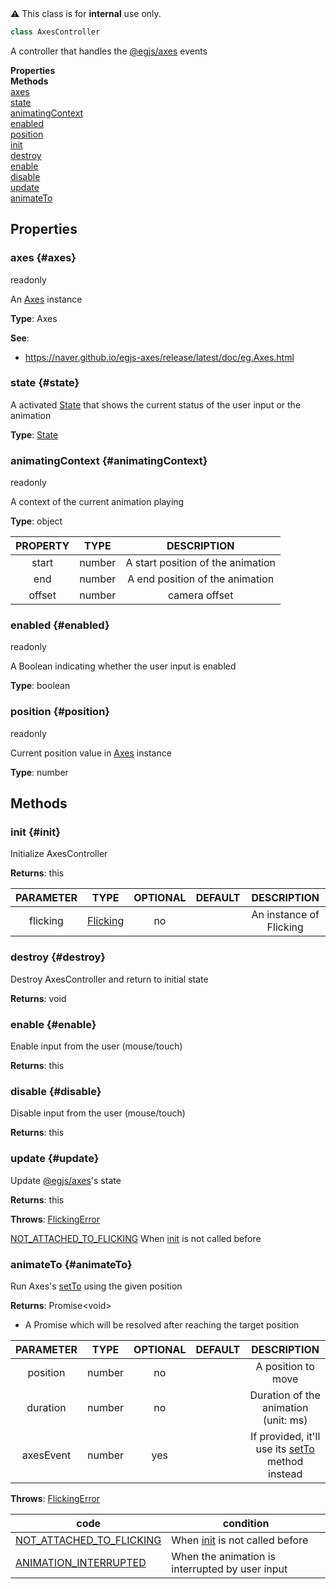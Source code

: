 
<div className="notification is-warning my-2">⚠️ This class is for <strong>internal</strong> use only.</div>

```ts
class AxesController
```
A controller that handles the [@egjs/axes](https://naver#github#io/egjs-axes/) events

<div className="container">
    <div className="row mb-2"><div className="col col--6"><strong>Properties</strong></div><div className="col col--6"><strong>Methods</strong></div></div>
    <div className="row"><div className="col col--6"><a href="#axes">axes</a><br/><a href="#state">state</a><br/><a href="#animatingContext">animatingContext</a><br/><a href="#enabled">enabled</a><br/><a href="#position">position</a></div><div className="col col--6"><a href="#init">init</a><br/><a href="#destroy">destroy</a><br/><a href="#enable">enable</a><br/><a href="#disable">disable</a><br/><a href="#update">update</a><br/><a href="#animateTo">animateTo</a></div></div>
  </div>



## Properties

### axes {#axes}

<div className="bulma-tags">

<span className="bulma-tag is-warning">readonly</span>


</div>

An [Axes](https://naver#github#io/egjs-axes/release/latest/doc/eg#Axes#html) instance

**Type**: Axes











**See**:
- https://naver.github.io/egjs-axes/release/latest/doc/eg.Axes.html




### state {#state}

<div className="bulma-tags">




</div>

A activated [State](State) that shows the current status of the user input or the animation

**Type**: [State](State)
















### animatingContext {#animatingContext}

<div className="bulma-tags">

<span className="bulma-tag is-warning">readonly</span>


</div>

A context of the current animation playing

**Type**: object








|PROPERTY|TYPE|DESCRIPTION|
|:---:|:---:|:---:|
|start|number|A start position of the animation|
|end|number|A end position of the animation|
|offset|number|camera offset|







### enabled {#enabled}

<div className="bulma-tags">

<span className="bulma-tag is-warning">readonly</span>


</div>

A Boolean indicating whether the user input is enabled

**Type**: boolean
















### position {#position}

<div className="bulma-tags">

<span className="bulma-tag is-warning">readonly</span>


</div>

Current position value in [Axes](https://naver#github#io/egjs-axes/release/latest/doc/eg#Axes#html) instance

**Type**: number
















## Methods

### init {#init}

<div className="bulma-tags">




</div>

Initialize AxesController





**Returns**: this




|PARAMETER|TYPE|OPTIONAL|DEFAULT|DESCRIPTION|
|:---:|:---:|:---:|:---:|:---:|
|flicking|[Flicking](Flicking)|no||An instance of Flicking|








### destroy {#destroy}

<div className="bulma-tags">




</div>

Destroy AxesController and return to initial state





**Returns**: void













### enable {#enable}

<div className="bulma-tags">




</div>

Enable input from the user (mouse/touch)





**Returns**: this













### disable {#disable}

<div className="bulma-tags">




</div>

Disable input from the user (mouse/touch)





**Returns**: this













### update {#update}

<div className="bulma-tags">




</div>

Update [@egjs/axes](https://naver#github#io/egjs-axes/)'s state





**Returns**: this







**Throws**: [FlickingError](FlickingError)

[NOT_ATTACHED_TO_FLICKING](Constants#ERROR_CODE) When [init](AxesController#init) is not called before





### animateTo {#animateTo}

<div className="bulma-tags">




</div>

Run Axes's [setTo](https://naver#github#io/egjs-axes/release/latest/doc/eg#Axes#html#setTo) using the given position





**Returns**: Promise&lt;void&gt;
- A Promise which will be resolved after reaching the target position



|PARAMETER|TYPE|OPTIONAL|DEFAULT|DESCRIPTION|
|:---:|:---:|:---:|:---:|:---:|
|position|number|no||A position to move|
|duration|number|no||Duration of the animation (unit: ms)|
|axesEvent|number|yes||If provided, it'll use its [setTo](setTo) method instead|


**Throws**: [FlickingError](FlickingError)

|code|condition|
|---|---|
|[NOT_ATTACHED_TO_FLICKING](Constants#ERROR_CODE)|When [init](Control#init) is not called before|
|[ANIMATION_INTERRUPTED](Constants#ERROR_CODE)|When the animation is interrupted by user input|






